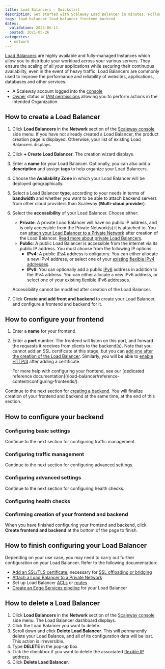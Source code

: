 ```yaml
---
title: Load Balancers - Quickstart
description: Get started with Scaleway Load Balancer in minutes. Follow this quickstart guide to set up, configure, and optimize traffic distribution for your applications.
tags: load-balancer load balancer frontend backend
dates:
  validation: 2025-06-11
  posted: 2021-05-26
categories:
  - network
---
```




[Load Balancers](https://www.scaleway.com/en/load-balancer/) are highly available and fully-managed Instances which allow you to distribute your workload across your various servers. They ensure the scaling of all your applications while securing their continuous availability, even in the event of heavy traffic. Load Balancers are commonly used to improve the performance and reliability of websites, applications, databases and other services.

<Requirements />

- A Scaleway account logged into the [console](https://console.scaleway.com)
- [Owner](/iam/concepts/#owner) status or [IAM permissions](/iam/concepts/#permission) allowing you to perform actions in the intended Organization

## How to create a Load Balancer

1. Click **Load Balancers** in the **Network** section of the [Scaleway console](https://console.scaleway.com) side menu. If you have not already created a Load Balancer, the product creation page is displayed. Otherwise, your list of existing Load Balancers displays.

2. Click **+ Create Load Balancer**. The creation wizard displays.

3. Enter a **name** for your Load Balancer. Optionally, you can also add a **description** and assign **tags** to help organize your Load Balancers.

4. Choose the **Availability Zone** in which your Load Balancer will be deployed geographically.

5. Select a Load Balancer **type**, according to your needs in terms of **bandwidth** and whether you want to be able to attach backend servers from other cloud providers than Scaleway (**Multi-cloud provider**).

6. Select the **accessibility** of your Load Balancer. Choose either:
    - **Private**: A private Load Balancer will have no public IP address, and is only accessible from the Private Network(s) it is attached to. You can [attach your Load Balancer to a Private Network](/load-balancer/how-to/use-with-private-network/) after creation of the Load Balancer. [Read more about private Load Balancers](/load-balancer/reference-content/public-private-accessibility/#private-load-balancers).
    - **Public**: A public Load Balancer is accessible from the internet via its public IP address. You must choose from the following IP options:
        - **IPv4**: A public [IPv4](/load-balancer/concepts/#ipv4) address is obligatory. You can either allocate a new IPv4 address, or select one of your [existing flexible IPv4 addresses](/load-balancer/how-to/create-manage-flex-ips/).
        - **IPv6**: You can optionally add a public [IPv6](/load-balancer/concepts/#ipv6) address in addition to the IPv4 address. You can either allocate a new IPv6 address, or select one of your [existing flexible IPv6 addresses](/load-balancer/how-to/create-manage-flex-ips/).

    Accessibility cannot be modified after creation of the Load Balancer.

7. Click **Create and add front and backend** to create your Load Balancer, and configure a frontend and backend for it.

## How to configure your frontend

<Lightbox image={image} alt="" />

1. Enter a **name** for your frontend.

2. Enter a **port** number. The frontend will listen on this port, and forward the requests it receives from clients to the backend(s). Note that you cannot add an SSL certificate at this stage, but you can [add one after the creation of the Load Balancer](/load-balancer/how-to/add-certificate/). Similarly, you will be able to [enable HTTP/3](/load-balancer/reference-content/http2-http3/#configuring-your-load-balancer-for-http3) after adding a certificate.

    <Message type="tip">
      For more help with configuring your frontend, see our [dedicated reference documentation](/load-balancer/reference-content/configuring-frontends/).
    </Message>

Continue to the next section for [creating a backend](#how-to-configure-your-backend). You will finalize creation of your frontend and backend at the same time, at the end of this section.

## How to configure your backend

### Configuring basic settings

<LbCreateBackend1Basic />

Continue to the next section for configuring traffic management.

### Configuring traffic management

<LbCreateBackend2TrafficMgnt />

Continue to the next section for configuring advanced settings.

### Configuring advanced settings

<LbCreateBackend3AdvancedSettings />

Continue to the next section for configuring health checks.

### Configuring health checks

<LbCreateBackend4Healthcheck />

### Confirming creation of your frontend and backend

When you have finished configuring your frontend and backend, click **Create frontend and backend** at the bottom of the page to finish.

## How to finish configuring your Load Balancer

Depending on your use case, you may need to carry out further configuration on your Load Balancer. Refer to the following documentation:

- [Add an SSL/TLS certificate](/load-balancer/how-to/add-certificate/), necessary for [SSL offloading or bridging](/load-balancer/reference-content/ssl-bridging-offloading-passthrough/)
- [Attach a Load Balancer to a Private Network](/load-balancer/how-to/use-with-private-network/)
- Set up Load Balancer [ACLs](/load-balancer/how-to/create-manage-acls/) or [routes](/load-balancer/how-to/create-manage-routes/)
- [Create an Edge Services pipeline](/load-balancer/how-to/use-edge-services/) for your Load Balancer

## How to delete a Load Balancer

1. Click **Load Balancers** in the **Network** section of the [Scaleway console](https://console.scaleway.com) side menu. The Load Balancer dashboard displays.
2. Click the Load Balancer you want to delete.
3. Scroll down and click **Delete Load Balancer**.
    <Message type="important">
      This will permanently delete your Load Balance, and all of its configuration data will be lost. This action is irreversible.
    </Message>
4. Type **DELETE** in the pop-up box.
5. Tick the checkbox if you want to delete the associated [flexible IP address](/load-balancer/how-to/create-manage-flex-ips/).
6. Click **Delete Load Balancer**.